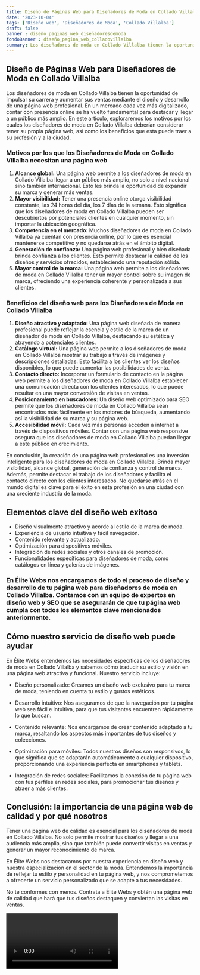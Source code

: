 ```yaml
---
title: Diseño de Páginas Web para Diseñadores de Moda en Collado Villalba
date: '2023-10-04'
tags: ['Diseño web', 'Diseñadores de Moda', 'Collado Villalba']
draft: false
banner : diseño_paginas_web_diseñadoresdemoda
fondoBanner : diseño_pagina_web_colladovillalba
summary: Los diseñadores de moda en Collado Villalba tienen la oportunidad de impulsar su carrera y aumentar sus ventas mediante el diseño y desarrollo de una página web profesional. En un mercado cada vez más digitalizado, contar con presencia online se ha vuelto fundamental para destacar y llegar a un público más amplio. En este artículo, exploraremos los motivos por los cuales los diseñadores de moda en Collado Villalba deberían considerar tener su propia página web, así como los beneficios que esta puede traer a su profesión y a la ciudad.
---
```


## Diseño de Páginas Web para Diseñadores de Moda en Collado Villalba

Los diseñadores de moda en Collado Villalba tienen la oportunidad de impulsar su carrera y aumentar sus ventas mediante el diseño y desarrollo de una página web profesional. En un mercado cada vez más digitalizado, contar con presencia online se ha vuelto fundamental para destacar y llegar a un público más amplio. En este artículo, exploraremos los motivos por los cuales los diseñadores de moda en Collado Villalba deberían considerar tener su propia página web, así como los beneficios que esta puede traer a su profesión y a la ciudad.

### Motivos por los que los Diseñadores de Moda en Collado Villalba necesitan una página web
1. **Alcance global:** Una página web permite a los diseñadores de moda en Collado Villalba llegar a un público más amplio, no solo a nivel nacional sino también internacional. Esto les brinda la oportunidad de expandir su marca y generar más ventas.
2. **Mayor visibilidad:** Tener una presencia online otorga visibilidad constante, las 24 horas del día, los 7 días de la semana. Esto significa que los diseñadores de moda en Collado Villalba pueden ser descubiertos por potenciales clientes en cualquier momento, sin importar la ubicación geográfica.
3. **Competencia en el mercado:** Muchos diseñadores de moda en Collado Villalba ya cuentan con presencia online, por lo que es esencial mantenerse competitivo y no quedarse atrás en el ámbito digital.
4. **Generación de confianza:** Una página web profesional y bien diseñada brinda confianza a los clientes. Esto permite destacar la calidad de los diseños y servicios ofrecidos, estableciendo una reputación sólida.
5. **Mayor control de la marca:** Una página web permite a los diseñadores de moda en Collado Villalba tener un mayor control sobre su imagen de marca, ofreciendo una experiencia coherente y personalizada a sus clientes.

### Beneficios del diseño web para los Diseñadores de Moda en Collado Villalba
1. **Diseño atractivo y adaptado:** Una página web diseñada de manera profesional puede reflejar la esencia y estilo de la marca de un diseñador de moda en Collado Villalba, destacando su estética y atrayendo a potenciales clientes.
2. **Catálogo virtual:** Una página web permite a los diseñadores de moda en Collado Villalba mostrar su trabajo a través de imágenes y descripciones detalladas. Esto facilita a los clientes ver los diseños disponibles, lo que puede aumentar las posibilidades de venta.
3. **Contacto directo:** Incorporar un formulario de contacto en la página web permite a los diseñadores de moda en Collado Villalba establecer una comunicación directa con los clientes interesados, lo que puede resultar en una mayor conversión de visitas en ventas.
4. **Posicionamiento en buscadores:** Un diseño web optimizado para SEO permite que los diseñadores de moda en Collado Villalba sean encontrados más fácilmente en los motores de búsqueda, aumentando así la visibilidad de su marca y su página web.
5. **Accesibilidad móvil:** Cada vez más personas acceden a internet a través de dispositivos móviles. Contar con una página web responsive asegura que los diseñadores de moda en Collado Villalba puedan llegar a este público en crecimiento.

En conclusión, la creación de una página web profesional es una inversión inteligente para los diseñadores de moda en Collado Villalba. Brinda mayor visibilidad, alcance global, generación de confianza y control de marca. Además, permite destacar el trabajo de los diseñadores y facilita el contacto directo con los clientes interesados. No quedarse atrás en el mundo digital es clave para el éxito en esta profesión en una ciudad con una creciente industria de la moda.

<GifSeo />

<Cta />

## Elementos clave del diseño web exitoso

- Diseño visualmente atractivo y acorde al estilo de la marca de moda.
- Experiencia de usuario intuitiva y fácil navegación.
- Contenido relevante y actualizado.
- Optimización para dispositivos móviles.
- Integración de redes sociales y otros canales de promoción.
- Funcionalidades específicas para diseñadores de moda, como catálogos en línea y galerías de imágenes.

### En Élite Webs nos encargamos de todo el proceso de diseño y desarrollo de tu página web para diseñadores de moda en Collado Villalba. Contamos con un equipo de expertos en diseño web y SEO que se asegurarán de que tu página web cumpla con todos los elementos clave mencionados anteriormente.

## Cómo nuestro servicio de diseño web puede ayudar

En Élite Webs entendemos las necesidades específicas de los diseñadores de moda en Collado Villalba y sabemos cómo traducir su estilo y visión en una página web atractiva y funcional. Nuestro servicio incluye:

- Diseño personalizado: Creamos un diseño web exclusivo para tu marca de moda, teniendo en cuenta tu estilo y gustos estéticos.

- Desarrollo intuitivo: Nos aseguramos de que la navegación por tu página web sea fácil e intuitiva, para que tus visitantes encuentren rápidamente lo que buscan.

- Contenido relevante: Nos encargamos de crear contenido adaptado a tu marca, resaltando los aspectos más importantes de tus diseños y colecciones.

- Optimización para móviles: Todos nuestros diseños son responsivos, lo que significa que se adaptarán automáticamente a cualquier dispositivo, proporcionando una experiencia perfecta en smartphones y tablets.

- Integración de redes sociales: Facilitamos la conexión de tu página web con tus perfiles en redes sociales, para promocionar tus diseños y atraer a más clientes.

## Conclusión: la importancia de una página web de calidad y por qué nosotros

Tener una página web de calidad es esencial para los diseñadores de moda en Collado Villalba. No solo permite mostrar tus diseños y llegar a una audiencia más amplia, sino que también puede convertir visitas en ventas y generar un mayor reconocimiento de marca.

En Élite Webs nos destacamos por nuestra experiencia en diseño web y nuestra especialización en el sector de la moda. Entendemos la importancia de reflejar tu estilo y personalidad en tu página web, y nos comprometemos a ofrecerte un servicio personalizado que se adapte a tus necesidades.

No te conformes con menos. Contrata a Élite Webs y obtén una página web de calidad que hará que tus diseños destaquen y conviertan las visitas en ventas.

<Video />

<CtaBot job='Diseñadores de Moda' city='Collado Villalba'/>

<Gmaps query='Collado Villalba+españa+maps' />
